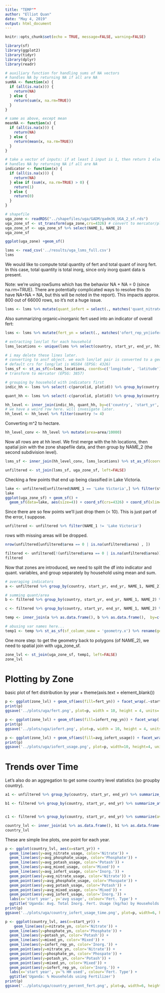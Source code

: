 ```yaml
---
title: "TEMP""
author: "Elliot Quan"
date: "May 4, 2019"
output: html_document
---
```


```r
knitr::opts_chunk$set(echo = TRUE, message=FALSE, warning=FALSE)
```


```r
library(sf)
library(ggplot2)
library(tidyr)
library(dplyr)
library(readr)
```


```r
# auxiliary function for handling sums of NA vectors
# handles NA by returning NA if all are NA
sumNA <- function(x) {
  if (all(is.na(x))) {
    return(NA)
  } else {
    return(sum(x, na.rm=TRUE))
  }
}

# same as above, except mean
meanNA <- function(x) {
  if (all(is.na(x))) {
    return(NA)
  } else {
    return(mean(x, na.rm=TRUE))
  }
}

# take a vector of inputs: if at least 1 input is 1, then return 1 else 0.
# handles NA by returning NA if all are NA
indicator <- function(x) {
  if (all(is.na(x))) {
    return(NA)
  } else if (sum(x, na.rm=TRUE) > 0) {
    return(1)
  } else {
    return(0)
  }
}
```


```r
# shapefile
uga_zone <- readRDS("../shapefiles/uga/GADM/gadm36_UGA_2_sf.rds")
uga_zone_sf <- st_transform(uga_zone,crs=4326) # convert to mercator/planar (3857)
uga_zone_sf <- uga_zone_sf %>% select(NAME_1, NAME_2)
uga_zone_sf
```


```r
ggplot(uga_zone) +geom_sf()
```

```r
lsms <- read_csv('../results/uga_lsms_full.csv')
lsms
```


We would like to compute total quantity of fert and total quant of inorg fert. In this case, total quantity is total inorg, since only inorg quant data is present.

Note: we're using rowSums which has the behavior NA + NA = 0 (since na.rm=TRUE). There are potentially complicated ways to resolve this (to have NA+NA = NA, but this will be noted in the report). This impacts approx. 800 out of 66000 rows, so it's not a huge issue.
```r
lsms <- lsms %>% mutate(quant_iofert = select(., matches('quant_nitrate|quant_phosphate|quant_potash|quant_mixed')) %>% rowSums(na.rm=TRUE)) 
```


Also summarizing organic+inorganic fert used into an indicator of overall fert:
```r
lsms <- lsms %>% mutate(fert_yn = select(., matches('ofert_rep_yn|iofert_rep_yn')) %>% rowSums(na.rm=TRUE)) %>% mutate(fert_yn = as.numeric(fert_yn > 0))
```




```r
# extracting lon/lat for each household
lsms_locations <- unique(lsms %>% select(country, start_yr, end_yr, hhid, longitude, latitude))

# i may delete these lines later. 
# converting to ansf object. we each lon/lat pair is converted to a geometry (point)
# default crs for long/lat is WGS84 (EPSG: 4326)
lsms_sf <- st_as_sf(x=lsms_locations, coords=c('longitude', 'latitude'), crs=4326)
# transform to mercator (EPSG: 3857)

```




```r
# grouping by household with indicators first
indic_hh <- lsms %>% select(-c(parcelid, plotid)) %>% group_by(country, start_yr, end_yr, hhid) %>% summarize_at(vars(matches('yn')), indicator)

quant_hh <- lsms %>% select(-c(parcelid, plotid)) %>% group_by(country, start_yr, end_yr, hhid) %>% summarize_at(vars(matches('quant|area')), sumNA)

hh_level <- inner_join(indic_hh, quant_hh, by=c('country', 'start_yr', 'end_yr', 'hhid'))
# we have a weird row here. will invesigate later.
hh_level <- hh_level %>% filter(country != 4)
```

Converting m^2 to hectare.

```r
hh_level_conv <- hh_level %>% mutate(area=area/10000)
```

Now all rows are at hh level. We first merge with the hh locations, then spatial join with the zone shapefile data, and then group by NAME_2 (the second subdivision level).

```r
lsms_sf <- inner_join(hh_level_conv, lsms_locations) %>% st_as_sf(coords=c('longitude', 'latitude'), crs=4326) 

unfiltered <- st_join(lsms_sf, uga_zone_sf, left=FALSE) 


```


Checking a few points that end up being classified in Lake Victoria. 
```r
lake <- unfiltered[unfiltered$NAME_1 == 'Lake Victoria',] %>% filter(start_yr==2011) 
lake
ggplot(uga_zone_sf) + geom_sf() + 
  geom_sf(data=lake, aes(size=4)) + coord_sf(crs=4326) + coord_sf(xlim=c(32,34),ylim=c(0,1))
```

Since there are so few points we'll just drop them (< 10). This is just part of the error, I suppose.


```r
unfiltered <- unfiltered %>% filter(NAME_1 != 'Lake Victoria')
```


rows with missing areas will be dropped.
```r
nrow(unfiltered[unfiltered$area == 0 | is.na(unfiltered$area) , ])
```


```r
filtered <- unfiltered[!(unfiltered$area == 0 | is.na(unfiltered$area)), ] 
filtered
```



Now that zones are introduced,  we need to split the df into indicator and quant. variables, and group separately by household using mean and sum.
```r
# averaging indicators
a <- unfiltered %>% group_by(country, start_yr, end_yr, NAME_1, NAME_2) %>% summarize_at(vars(matches('yn')), meanNA)

# summing quant/area
b <- filtered %>% group_by(country, start_yr, end_yr, NAME_1, NAME_2) %>% summarize_at(vars(matches('quant|area')), sumNA)

c <- filtered %>% group_by(country, start_yr, end_yr, NAME_1, NAME_2) %>% summarize(avg_iofert_usage = mean(sumNA(quant_iofert)/sumNA(area)), avg_nitrate_usage = mean(sumNA(quant_nitrate)/sumNA(area)), avg_phosphate_usage = mean(sumNA(quant_phosphate)/sumNA(area)), avg_potash_usage = mean(sumNA(quant_potash)/sumNA(area)), avg_mixed_usage = mean(sumNA(quant_mixed)/sumNA(area)), avg_pest_usage = mean(sumNA(quant_pest)/sumNA(area)))
```



```r
temp <- inner_join(a %>% as.data.frame(), b %>% as.data.frame(),  by=c('country', 'start_yr', 'end_yr', 'NAME_1', 'NAME_2')) %>% inner_join(c %>% as.data.frame(), by=c('country', 'start_yr', 'end_yr', 'NAME_1', 'NAME_2'))

# abusing var names here...
temp1 <- temp %>% st_as_sf(sf_column_name = 'geometry.x') %>% rename(geometry=geometry.x)
```



One more step: to get the geometry back to polygons (of NAME_2), we need to spatial join with uga_zone_sf.

```r
zone_lvl <- st_join(uga_zone_sf, temp1, left=FALSE)
zone_lvl
```






# Plotting by Zone

basic plot of fert distribution by year
+ theme(axis.text = element_blank())
```r
p <- ggplot(zone_lvl) + geom_sf(aes(fill=fert_yn)) + facet_wrap(.~start_yr)  + ggtitle('Uganda: % of Households using Fertilizer')  
print(p)
ggsave('../plots/uga/fert.png', plot=p, width = 10, height = 4, units='in', dpi=300)
```


```r
p <- ggplot(zone_lvl) + geom_sf(aes(fill=iofert_rep_yn)) + facet_wrap(.~start_yr)  + ggtitle('Uganda: % of Households using Inorganic Fert.')  
print(p)
ggsave('../plots/uga/iofert.png', plot=p, width = 10, height = 4, units='in', dpi=300)
```



```r
p <- ggplot(zone_lvl) + geom_sf(aes(fill=avg_iofert_usage)) + facet_wrap(.~start_yr) + theme(axis.text=element_blank()) + ggtitle('Uganda: Avg. Total Inorganic Fert. Usage (kg/ha)')
print(p)
ggsave('../plots/uga/iofert_usage.png', plot=p, width=10, height=4, units='in', dpi=300)
```

#  Trends over Time

Let's also do an aggregation to get some country level statistics (so groupby country).

```r
a1 <- unfiltered %>% group_by(country, start_yr, end_yr) %>% summarize_at(vars(matches('yn')), meanNA)

b1 <- filtered %>% group_by(country, start_yr, end_yr) %>% summarize_at(vars(matches('quant|area')), sumNA)


c1 <- filtered %>% group_by(country, start_yr, end_yr) %>% summarize(avg_iofert_usage = mean(sumNA(quant_iofert)/sumNA(area)), avg_nitrate_usage = mean(sumNA(quant_nitrate)/sumNA(area)), avg_phosphate_usage = mean(sumNA(quant_phosphate)/sumNA(area)), avg_potash_usage = mean(sumNA(quant_potash)/sumNA(area)), avg_mixed_usage = mean(sumNA(quant_mixed)/sumNA(area)), avg_pest_usage = mean(sumNA(quant_pest)/sumNA(area)))

country_lvl <- inner_join(a1 %>% as.data.frame(), b1 %>% as.data.frame(),  by=c('country', 'start_yr', 'end_yr')) %>% inner_join(c1 %>% as.data.frame(), by=c('country', 'start_yr', 'end_yr'))
country_lvl
```

These are simple line plots, one point for each year.

```r
p <- ggplot(country_lvl, aes(x=start_yr)) + 
  geom_line(aes(y=avg_nitrate_usage, color='Nitrate')) +
  geom_line(aes(y=avg_phosphate_usage, color='Phosphate')) +
  geom_line(aes(y=avg_potash_usage, color='Potash')) +
  geom_line(aes(y=avg_mixed_usage, color='Mixed')) +
  geom_line(aes(y=avg_iofert_usage, color='Inorg.')) +
  geom_point(aes(y=avg_nitrate_usage, color='Nitrate')) +
  geom_point(aes(y=avg_phosphate_usage, color='Phospate')) +
  geom_point(aes(y=avg_potash_usage, color='Potash')) +
  geom_point(aes(y=avg_mixed_usage, color='Mixed')) +
  geom_point(aes(y=avg_iofert_usage, color='Inorg.')) +
  labs(x='start year', y='avg usage', colour='Fert. Type') + 
  ggtitle('Uganda: Avg. Total Inorg. Fert. Usage (kg/ha) by Households')
print(p)
ggsave('../plots/uga/country_iofert_usage_time.png', plot=p, width=6, height=4, units='in', dpi=300)
```

```r
p <- ggplot(country_lvl, aes(x=start_yr)) + 
    geom_line(aes(y=nitrate_yn, color='Nitrate')) +
  geom_line(aes(y=phosphate_yn, color='Phosphate')) +
  geom_line(aes(y=potash_yn, color='Potash')) +
  geom_line(aes(y=mixed_yn, color='Mixed')) +
  geom_line(aes(y=iofert_rep_yn, color='Inorg.')) +
  geom_point(aes(y=nitrate_yn, color='Nitrate')) +
  geom_point(aes(y=phosphate_yn, color='Phospate')) +
  geom_point(aes(y=potash_yn, color='Potash')) +
  geom_point(aes(y=mixed_yn, color='Mixed')) +
  geom_point(aes(y=iofert_rep_yn, color='Inorg.')) +
  labs(x='start year', y='% HH used', colour='Fert. Type') + 
  ggtitle('Uganda: % Households using Fertilizer')
print(p)
ggsave('../plots/uga/country_percent_fert.png', plot=p, width=6, height=4, units='in', dpi=300)
```


